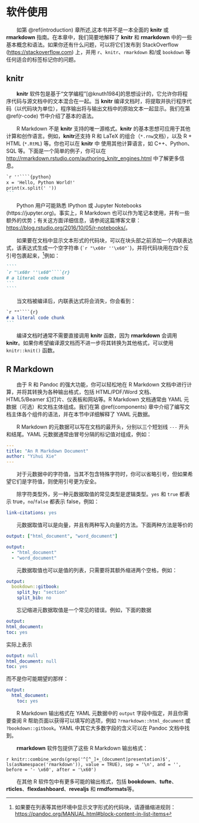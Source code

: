 # 软件使用 {#software-usage}

&emsp;&emsp;如第 \@ref(introduction) 章所述,这本书并不是一本全面的 **knitr** 或 **rmarkdown** 指南。在本章中，我们简要地解释了 **knitr** 和 **rmarkdown** 中的一些基本概念和语法。如果你还有什么问题，可以将它们发布到 StackOverflow (<https://stackoverflow.com>) 上，并用 `r`、`knitr`、`rmarkdown` 和/或 `bookdown` 等任何适合的标签标记你的问题。

## knitr

&emsp;&emsp;**knitr** 软件包\index{knitr}是基于“文学编程”[@knuth1984]的思想设计的，它允许你将程序代码与源文档中的文本混合在一起。当 **knitr** 编译文档时，将提取并执行程序代码（以代码块为单位），程序输出将与输出文档中的原始文本一起显示。我们在第 \@ref(r-code) 节中介绍了基本的语法。

&emsp;&emsp;R Markdown 不是 **knitr** 支持的唯一源格式。**knitr** 的基本思想可应用于其他计算和创作语言。例如，**knitr**还支持 R 和 LaTeX 的组合（`*.rnw`文档），以及 R + HTML (`*.RtML`) 等。你也可以在 **knitr** 中 使用其他计算语言，如 C++、Python、SQL 等。下面是一个简单的例子，你可以在 <http://rmarkdown.rstudio.com/authoring_knitr_engines.html> 中了解更多信息。

````markdown
`r ''````{python}
x = 'Hello, Python World!'
print(x.split(' '))
```
````

&emsp;&emsp;Python 用户可能熟悉 IPython\index{IPython} 或 Jupyter\index{Jupyter Notebook} Notebooks (https://jupyter.org)。事实上，R Markdown 也可以作为笔记本使用，并有一些额外的优势；有关这方面详细信息，请参阅这篇博客文章：<https://blog.rstudio.org/2016/10/05/r-notebooks/>。

&emsp;&emsp;如果要在文档中显示文本形式的代码块，可以在块头部之前添加一个内联表达式，该表达式生成一个空字符串 (`` `r "\x60r ''\x60"` ``)，并将代码块用在四个反引号包裹起来，^[如果要在列表等其他环境中显示文字形式的代码块，请遵循缩进规则：<https://pandoc.org/MANUAL.html#block-content-in-list-items>]例如：

`````markdown
````
`r "\x60r ''\x60"````{r}
# a literal code chunk
```
````
`````

&emsp;&emsp;当文档被编译后，内联表达式将会消失，你会看到：

````markdown
`r ""````{r}
# a literal code chunk
```
````

&emsp;&emsp;编译文档时通常不需要直接调用 **knitr** 函数，因为 **rmarkdown** 会调用 **knitr**。如果你希望编译源文档而不进一步将其转换为其他格式，可以使用 `knitr::knit()` 函数。

## R Markdown

&emsp;&emsp;由于 R 和 Pandoc 的强大功能，你可以轻松地在 R Markdown 文档中进行计算，并将其转换为各种输出格式，包括 HTML/PDF/Word 文档、HTML5/Beamer 幻灯片、仪表板和网站等。R Markdown 文档通常由 YAML\index{YAML} 元数据（可选）和文档主体组成。我们在第 \@ref(components) 章中介绍了编写文档主体各个组件的语法，并在本节中详细解释了 YAML 元数据。

&emsp;&emsp;R Markdown 的元数据可以写在文档的最开头，分别以三个短划线 `---` 开头和结尾。YAML 元数据通常由冒号分隔的标记值对组成，例如：

```yaml
---
title: "An R Markdown Document"
author: "Yihui Xie"
---
```

&emsp;&emsp;对于元数据中的字符值，当其不包含特殊字符时，你可以省略引号，但如果希望它们是字符值，则使用引号更为安全。

&emsp;&emsp;除字符类型外，另一种元数据取值的常见类型是逻辑类型。`yes` 和 `true` 都表示 true，`no`/`false` 都表示 false，例如：

```yaml
link-citations: yes
```

&emsp;&emsp;元数据取值可以是向量，并且有两种写入向量的方法。下面两种方法是等价的

```yaml
output: ["html_document", "word_document"]
```

```yaml
output:
  - "html_document"
  - "word_document"
```

&emsp;&emsp;元数据取值也可以是值的列表，只需要将其额外缩进两个空格，例如：

```yaml
output:
  bookdown::gitbook:
    split_by: "section"
    split_bib: no
```

&emsp;&emsp;忘记缩进元数据取值是一个常见的错误。例如，下面的数据

```yaml
output:
html_document:
toc: yes
```

实际上表示

```yaml
output: null
html_document: null
toc: yes
```

而不是你可能期望的那样：

```yaml
output:
  html_document:
    toc: yes
```

&emsp;&emsp;R Markdown 输出格式在 YAML 元数据中的 `output` 字段中指定，并且你需要查阅 R 帮助页面以获得可以填写的选项，例如 `?rmarkdown::html_document` 或 `?bookdown::gitbook`。YAML 中其它大多数字段的含义可以在 Pandoc 文档中找到。

&emsp;&emsp;**rmarkdown** 软件包提供了这些 R Markdown 输出格式：

`r knitr::combine_words(grep('^[^_]+_(document|presentation)$', ls(asNamespace('rmarkdown')), value = TRUE), sep = '\n', and = '', before = '- \x60', after = '\x60')`

&emsp;&emsp;在其他 R 软件包中有更多可能的输出格式，包括 **bookdown**、**tufte**、**rticles**、**flexdashboard**、**revealjs** 和 **rmdformats**等。
